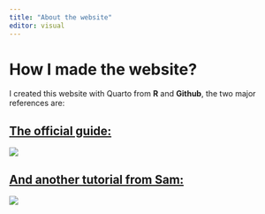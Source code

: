 ```yaml
---
title: "About the website"
editor: visual
---
```


# How I made the website?

I created this website with Quarto from **R** and **Github**, the two major references are:

## [The official guide:](https://quarto.org/docs/websites/)

![](media/officialtut.png){fig-align="center"}

## [And another tutorial from Sam:](https://ucsb-meds.github.io/creating-quarto-websites/)

![](media/sectut.png){fig-align="center"}
